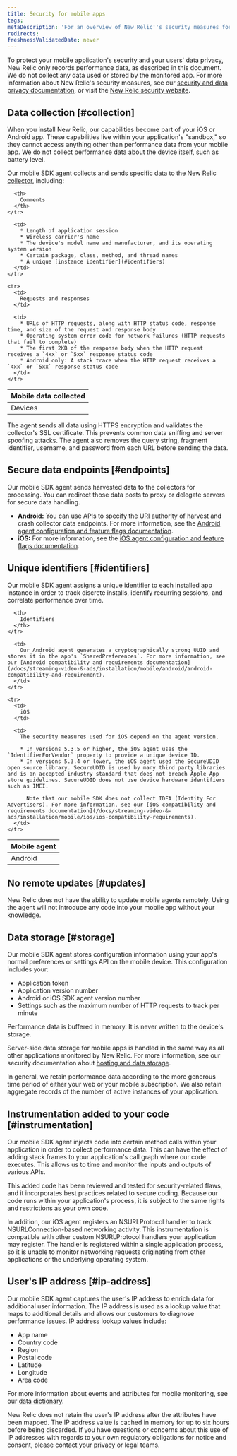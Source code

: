 ```yaml
---
title: Security for mobile apps
tags:
metaDescription: 'For an overview of New Relic''s security measures for mobile applications, start here.'
redirects:
freshnessValidatedDate: never
---
```


To protect your mobile application's security and your users' data privacy, New Relic only records performance data, as described in this document. We do not collect any data used or stored by the monitored app. For more information about New Relic's security measures, see our [security and data privacy documentation](/docs/security/security-privacy/data-privacy/data-privacy-new-relic), or visit the [New Relic security website](https://newrelic.com/security).

## Data collection [#collection]

When you install New Relic, our <InlinePopover type="mobile"/> capabilities become part of your iOS or Android app. These capabilities live within your application's "sandbox," so they cannot access anything other than performance data from your mobile app. We do not collect performance data about the device itself, such as battery level.

Our mobile SDK agent collects and sends specific data to the New Relic [collector](/docs/using-new-relic/welcome-new-relic/getting-started/glossary#collector), including:

<table>
  <thead>
    <tr>
      <th style={{ width: "200px" }}>
        Mobile data collected
      </th>

      <th>
        Comments
      </th>
    </tr>
  </thead>

  <tbody>
    <tr>
      <td>
        Devices
      </td>

      <td>
        * Length of application session
        * Wireless carrier's name
        * The device's model name and manufacturer, and its operating system version
        * Certain package, class, method, and thread names
        * A unique [instance identifier](#identifiers)
      </td>
    </tr>

    <tr>
      <td>
        Requests and responses
      </td>

      <td>
        * URLs of HTTP requests, along with HTTP status code, response time, and size of the request and response body
        * Operating system error code for network failures (HTTP requests that fail to complete)
        * The first 2KB of the response body when the HTTP request receives a `4xx` or `5xx` response status code
        * Android only: A stack trace when the HTTP request receives a `4xx` or `5xx` response status code
      </td>
    </tr>
  </tbody>
</table>

The agent sends all data using HTTPS encryption and validates the collector's SSL certificate. This prevents common data sniffing and server spoofing attacks. The agent also removes the query string, fragment identifier, username, and password from each URL before sending the data.

## Secure data endpoints [#endpoints]

Our mobile SDK agent sends harvested data to the collectors for processing. You can redirect those data posts to proxy or delegate servers for secure data handling.

* <DNT>**Android:**</DNT> You can use APIs to specify the URI authority of harvest and crash collector data endpoints. For more information, see the [Android agent configuration and feature flags documentation](/docs/streaming-video-&-ads/installation/mobile/configure-settings).
* <DNT>**iOS:**</DNT> For more information, see the [iOS agent configuration and feature flags documentation](/docs/streaming-video-&-ads/installation/mobile/configure-settings).

## Unique identifiers [#identifiers]

Our mobile SDK agent assigns a unique identifier to each installed app instance in order to track discrete installs, identify recurring sessions, and correlate performance over time.

<table>
  <thead>
    <tr>
      <th style={{ width: "150px" }}>
        Mobile agent
      </th>

      <th>
        Identifiers
      </th>
    </tr>
  </thead>

  <tbody>
    <tr>
      <td>
        Android
      </td>

      <td>
        Our Android agent generates a cryptographically strong UUID and stores it in the app's `SharedPreferences`. For more information, see our [Android compatibility and requirements documentation](/docs/streaming-video-&-ads/installation/mobile/android/android-compatibility-and-requirement).
      </td>
    </tr>

    <tr>
      <td>
        iOS
      </td>

      <td>
        The security measures used for iOS depend on the agent version.

        * In versions 5.3.5 or higher, the iOS agent uses the `IdentifierForVendor` property to provide a unique device ID.
        * In versions 5.3.4 or lower, the iOS agent used the SecureUDID open source library. SecureUDID is used by many third party libraries and is an accepted industry standard that does not breach Apple App store guidelines. SecureUDID does not use device hardware identifiers such as IMEI.

          Note that our mobile SDK does not collect IDFA (Identity For Advertisers). For more information, see our [iOS compatibility and requirements documentation](/docs/streaming-video-&-ads/installation/mobile/ios/ios-compatibility-requirements).
      </td>
    </tr>
  </tbody>
</table>

## No remote updates [#updates]

New Relic does not have the ability to update mobile agents remotely. Using the agent will not introduce any code into your mobile app without your knowledge.

## Data storage [#storage]

Our mobile SDK agent stores configuration information using your app's normal preferences or settings API on the mobile device. This configuration includes your:

* Application token
* Application version number
* Android or iOS SDK agent version number
* Settings such as the maximum number of HTTP requests to track per minute

Performance data is buffered in memory. It is never written to the device's storage.

Server-side data storage for mobile apps is handled in the same way as all other applications monitored by New Relic. For more information, see our security documentation about [hosting and data storage](/docs/security/security-privacy/data-privacy/security-controls-privacy).

In general, we retain performance data according to the more generous time period of either your web or your mobile subscription. We also retain aggregate records of the number of active instances of your application.

## Instrumentation added to your code [#instrumentation]

Our mobile SDK agent injects code into certain method calls within your application in order to collect performance data. This can have the effect of adding stack frames to your application's call graph where our code executes. This allows us to time and monitor the inputs and outputs of various APIs.

This added code has been reviewed and tested for security-related flaws, and it incorporates best practices related to secure coding. Because our code runs within your application's process, it is subject to the same rights and restrictions as your own code.

In addition, our iOS agent registers an NSURLProtocol handler to track NSURLConnection-based networking activity. This instrumentation is compatible with other custom NSURLProtocol handlers your application may register. The handler is registered within a single application process, so it is unable to monitor networking requests originating from other applications or the underlying operating system.

## User's IP address [#ip-address]

Our mobile SDK agent captures the user's IP address to enrich data for additional user information. The IP address is used as a lookup value that maps to additional details and allows our customers to diagnose performance issues. IP address lookup values include:

* App name
* Country code
* Region
* Postal code
* Latitude
* Longitude
* Area code

For more information about events and attributes for mobile monitoring, see our [data dictionary](/attribute-dictionary?attribute_name=&field_data_source_tid%5B%5D=8342).

New Relic does not retain the user's IP address after the attributes have been mapped. The IP address value is cached in memory for up to six hours before being discarded. If you have questions or concerns about this use of IP addresses with regards to your own regulatory obligations for notice and consent, please contact your privacy or legal teams.
